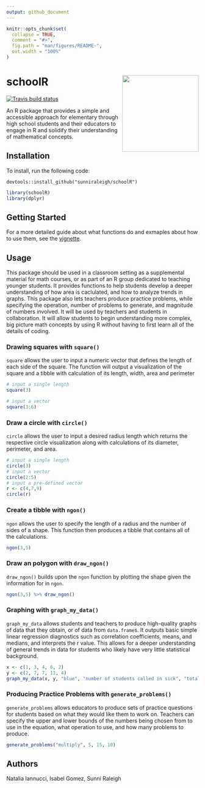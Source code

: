```yaml
---
output: github_document
---
```


<!-- README.md is generated from README.Rmd. Please edit that file -->

```r
knitr::opts_chunk$set(
  collapse = TRUE,
  comment = "#>",
  fig.path = "man/figures/README-",
  out.width = "100%"
)
```

# schoolR <img src='hex_design2.png' align="right" height="200" /></a>

<!-- badges: start -->
[![Travis build status](https://travis-ci.org/sunniraleigh/schoolR.svg?branch=master)](https://travis-ci.org/sunniraleigh/schoolR)
<!-- badges: end -->

An R package that provides a simple and accessible approach for elementary through high school students and their educators to engage in R and solidify their understanding of mathematical concepts. 

## Installation
To install, run the following code: 
```
devtools::install_github("sunniraleigh/schoolR") 
```

```r
library(schoolR)
library(dplyr)
```


## Getting Started
For a more detailed guide about what functions do and exmaples about how to use them, see the [vignette](./vignettes/schoolR.Rmd).

## Usage
This package should be used in a classroom setting as a supplemental material for math courses, or as part of an R group dedicated to teaching younger students.
It provides functions to help students develop a deeper understanding of how area is caclulated, and how to analyze trends in graphs.
This package also lets teachers produce practice problems, while specifying the operation, number of problems to generate, and magnitude of numbers involved. 
It will be used by teachers and students in collaboration. It will allow students to begin understanding more complex, big picture math concepts by using R without having to first learn all of the details of coding.

### Drawing squares with `square()`
`square` allows the user to input a numeric vector that defines the length of each side of the square. The function will output a visualization of the square and a tibble with calculation of its length, width, area and perimeter
```r
# input a single length 
square(3)

# input a vector
square(3:6)
```

### Draw a circle with `circle()`
`circle` allows the user to input a desired radius length which returns the respective circle visualization along with calculations of its diameter, perimeter, and area.
```r
# input a single length
circle(3)
# input a vector
circle(2:5)
# input a pre-defined vector
r <- c(4,7,9)
circle(r)
```

### Create a tibble with `ngon()`
`ngon` allows the user to specify the length of a radius and the number of sides of a shape. This function then produces a tibble that contains all of the calculations.
```r
ngon(3,5)
```

### Draw an polygon with `draw_ngon()`
`draw_ngon()` builds upon the `ngon` function by plotting the shape given the information for in `ngon`.

```r
ngon(3,5) %>% draw_ngon()
```

### Graphing with `graph_my_data()`
`graph_my_data` allows students and teachers to produce high-quality graphs of data that they obtain, or of data from `data.frame`s. It outputs basic simple linear regression diagnostics such as correlation coefficients, means, and medians, and interprets the r value. This allows for a deeper understanding of general trends in data for students who likely have very little statistical background.
```r
x <- c(1, 3, 4, 6, 2)
y <- c(2, 7, 7, 11, 4)
graph_my_data(x, y, "blue", "number of students called in sick", "total number of absences", "kids out of school on a certain day")
```

### Producing Practice Problems with `generate_problems()`
`generate_problems` allows educators to produce sets of practice questions for students based on what they would like them to work on. Teachers can specify the upper and lower bounds of the numbers being chosen from to use in the equation, what operation to use, and how many problems to produce.
```r
generate_problems("multiply", 5, 15, 10)
```

## Authors
Natalia Iannucci, Isabel Gomez, Sunni Raleigh

